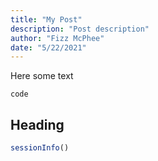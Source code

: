 ```yaml
---
title: "My Post"
description: "Post description"
author: "Fizz McPhee"
date: "5/22/2021"
---
```


Here some text

`code`

## Heading

```r
sessionInfo()
```

